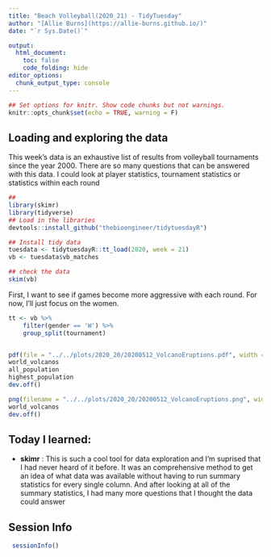 ```yaml
---
title: "Beach Volleyball(2020_21) - TidyTuesday"
author: "[Allie Burns](https://allie-burns.github.io/)"
date: "`r Sys.Date()`"

output:
  html_document:
    toc: false
    code_folding: hide
editor_options:
  chunk_output_type: console
---
```



```r
## Set options for knitr. Show code chunks but not warnings.
knitr::opts_chunk$set(echo = TRUE, warning = F)
```

## Loading and exploring the data
This week's data is an exhaustive list of results from volleyball tournaments since the year 2000. There are so many questions that can be answered with this data. I could look at player statistics, tournament statistics or statistics within each round

```r
##
library(skimr)
library(tidyverse)
## Load in the libraries
devtools::install_github("thebioengineer/tidytuesdayR")

## Install tidy data
tuesdata <- tidytuesdayR::tt_load(2020, week = 21)
vb <- tuesdata$vb_matches

## check the data
skim(vb)

```

First, I want to see if games become more aggressive with each round.  For now, I'll just focus on the women.

```r

tt <- vb %>%
    filter(gender == 'W') %>%
    group_split(tournament) 


pdf(file = "../../plots/2020_20/20200512_VolcanoEruptions.pdf", width = 12, height = 7)
world_volcanos
all_population
highest_population
dev.off()

png(filename = "../../plots/2020_20/20200512_VolcanoEruptions.png", width = 900, height = 500)
world_volcanos
dev.off()
```


## Today I learned:
+ __skimr__ : This is such a cool tool for data exploration and I'm suprised that I had never heard of it before.  It was an comprehensive method to get an idea of what data was available without having to run summary statistics for every single column.  And after looking at all of the summary statistics, I had many more questions that I thought the data could answer


## Session Info
```r
 sessionInfo()
```

